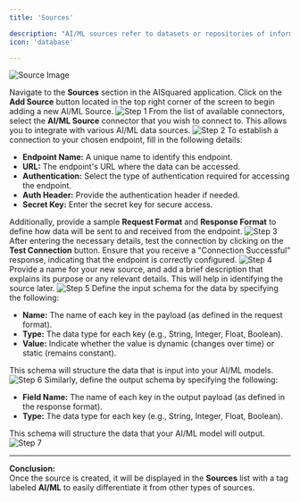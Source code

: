 ```yaml
---
title: 'Sources'

description: "AI/ML sources refer to datasets or repositories of information that serve as inputs for Artificial Intelligence (AI) and Machine Learning (ML) models. These sources provide the data needed to train, validate, and test AI/ML models, enabling them to make accurate predictions and informed decisions. Connect your AI/ML sources to the AI Squared application by following the steps outlined below."
icon: 'database'

---
```


<img
  className="block"
  src="https://res.cloudinary.com/dspflukeu/image/upload/f_auto,q_auto/v1/DevRel/sources"
  alt="Source Image"
/>


<Steps>

  <Step title="Step 1">
    Navigate to the <strong>Sources</strong> section in the AISquared application. Click on the <strong>Add Source</strong> button located in the top right corner of the screen to begin adding a new AI/ML Source.
    <img
      className="block"
      src="https://res.cloudinary.com/dspflukeu/image/upload/f_auto,q_auto/v1/DevRel/Source%20-%20AIML/step1"
      alt="Step 1"
    />  
  </Step>

  <Step title="Step 2">
    From the list of available connectors, select the <strong>AI/ML Source</strong> connector that you wish to connect to. This allows you to integrate with various AI/ML data sources.
    <img
      className="block"
      src="https://res.cloudinary.com/dspflukeu/image/upload/f_auto,q_auto/v1/DevRel/Source%20-%20AIML/step2"
      alt="Step 2"
    />  
  </Step>

  <Step title="Step 3">
    To establish a connection to your chosen endpoint, fill in the following details:
    <ul>
      <li><strong>Endpoint Name:</strong> A unique name to identify this endpoint.</li>
      <li><strong>URL:</strong> The endpoint's URL where the data can be accessed.</li>
      <li><strong>Authentication:</strong> Select the type of authentication required for accessing the endpoint.</li>
      <li><strong>Auth Header:</strong> Provide the authentication header if needed.</li>
      <li><strong>Secret Key:</strong> Enter the secret key for secure access.</li>
    </ul>
    Additionally, provide a sample <strong>Request Format</strong> and <strong>Response Format</strong> to define how data will be sent to and received from the endpoint.
    <img
      className="block"
      src="https://res.cloudinary.com/dspflukeu/image/upload/f_auto,q_auto/v1/DevRel/Source%20-%20AIML/step3"
      alt="Step 3"
    />  
  </Step>

  <Step title="Step 4">
    After entering the necessary details, test the connection by clicking on the <strong>Test Connection</strong> button. Ensure that you receive a "Connection Successful" response, indicating that the endpoint is correctly configured.
    <img
      className="block"
      src="https://res.cloudinary.com/dspflukeu/image/upload/f_auto,q_auto/v1/DevRel/Source%20-%20AIML/step4"
      alt="Step 4"
    />  
  </Step>

  <Step title="Step 5">
    Provide a name for your new source, and add a brief description that explains its purpose or any relevant details. This will help in identifying the source later.
    <img
      className="block"
      src="https://res.cloudinary.com/dspflukeu/image/upload/f_auto,q_auto/v1/DevRel/Source%20-%20AIML/step5"
      alt="Step 5"
    />  
  </Step>

  <Step title="Step 6">
    Define the input schema for the data by specifying the following:
    <ul>
      <li><strong>Name:</strong> The name of each key in the payload (as defined in the request format).</li>
      <li><strong>Type:</strong> The data type for each key (e.g., String, Integer, Float, Boolean).</li>
      <li><strong>Value:</strong> Indicate whether the value is dynamic (changes over time) or static (remains constant).</li>
    </ul>
    This schema will structure the data that is input into your AI/ML models.
    <img
      className="block"
      src="https://res.cloudinary.com/dspflukeu/image/upload/f_auto,q_auto/v1/DevRel/Source%20-%20AIML/step6"
      alt="Step 6"
    />  
  </Step>

  <Step title="Step 7">
    Similarly, define the output schema by specifying the following:
    <ul>
      <li><strong>Field Name:</strong> The name of each key in the output payload (as defined in the response format).</li>
      <li><strong>Type:</strong> The data type for each key (e.g., String, Integer, Float, Boolean).</li>
    </ul>
    This schema will structure the data that your AI/ML model will output.
    <img
      className="block"
      src="https://res.cloudinary.com/dspflukeu/image/upload/f_auto,q_auto/v1/DevRel/Source%20-%20AIML/step7"
      alt="Step 7"
    />  
  </Step>

</Steps>

---
**Conclusion:**  
Once the source is created, it will be displayed in the **Sources** list with a tag labeled **AI/ML** to easily differentiate it from other types of sources.
